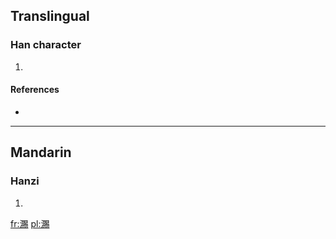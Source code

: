 ==Translingual==

===Han character===
{{Han char|rn=85|rad=水|as=15|sn=18|four=|canj=水月金竹 (EBCH)}}

# {{defn|Han|sort=水15}}

====References====
* {{Han ref|kx=0658.190|dkj=18576|dj=1068.170|hdz=31778.040|uh=7003|ud=28675}}

----

==Mandarin==

===Hanzi===
{{cmn-hanzi|pin=[[sì]] ([[si4]])|wg=ssu<sup>4</sup>}}

# {{defn|Mandarin|sort=水15}}

[[fr:瀃]]
[[pl:瀃]]